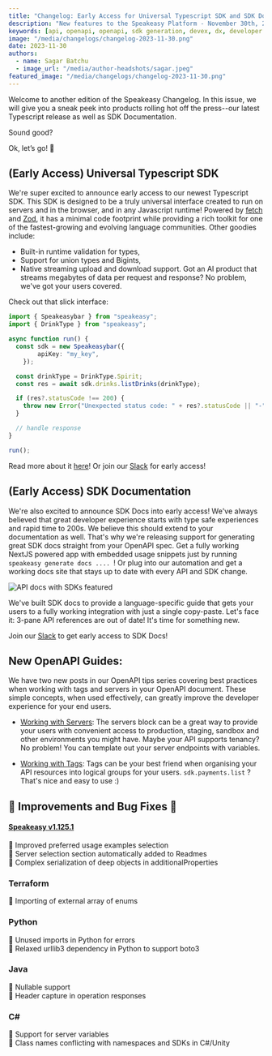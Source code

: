 ```yaml
---
title: "Changelog: Early Access for Universal Typescript SDK and SDK Docs"
description: "New features to the Speakeasy Platform - November 30th, 2023."
keywords: [api, openapi, openapi, sdk generation, devex, dx, developer experience]
image: "/media/changelogs/changelog-2023-11-30.png"
date: 2023-11-30
authors:
  - name: Sagar Batchu
  - image_url: "/media/author-headshots/sagar.jpeg"
featured_image: "/media/changelogs/changelog-2023-11-30.png"
---
```


Welcome to another edition of the Speakeasy Changelog. In this issue, we will give you a sneak peek into products rolling hot off the press--our latest Typescript release as well as SDK Documentation. 

Sound good?

Ok, let’s go! 🚀

## (Early Access) Universal Typescript SDK

We're super excited to announce early access to our newest Typescript SDK. This SDK is designed to be a truly universal interface created to run
on servers and in the browser, and in any Javascript runtime! Powered by [fetch](https://developer.mozilla.org/en-US/docs/Web/API/Fetch_API) and [Zod](https://zod.dev/), it has a minimal code footprint while providing a rich toolkit 
for one of the fastest-growing and evolving language communities. Other goodies include:

* Built-in runtime validation for types, 
* Support for union types and Bigints,  
* Native streaming upload and download support. Got an AI product that streams megabytes of data per request and response? No problem, we've got your users covered.

Check out that slick interface:

```typescript
import { Speakeasybar } from "speakeasy";
import { DrinkType } from "speakeasy";

async function run() {
  const sdk = new Speakeasybar({
        apiKey: "my_key",
    });

  const drinkType = DrinkType.Spirit;
  const res = await sdk.drinks.listDrinks(drinkType);

  if (res?.statusCode !== 200) {
    throw new Error("Unexpected status code: " + res?.statusCode || "-");
  }

  // handle response
}

run();
```
Read more about it [here](/post/introducing-tsv2)! Or join our [Slack](https://join.slack.com/t/speakeasy-dev/shared_invite/zt-1cwb3flxz-lS5SyZxAsF_3NOq5xc8Cjw) for early access!

## (Early Access) SDK Documentation

We're also excited to announce SDK Docs into early access! We've always believed that great developer experience starts with type safe experiences and rapid time to 200s. We believe this should 
extend to your documentation as well. That's why we're releasing support for generating great SDK docs straight from your OpenAPI spec. Get a fully working NextJS powered app with embedded usage snippets
just by running `speakeasy generate docs .... `! Or plug into our automation and get a working docs site that stays up to date with every API and SDK change. 

![API docs with SDKs featured](./sdk-docs.png)

We've built SDK docs to provide a language-specific guide that gets your users to a fully working integration with just a single copy-paste. Let's face it: 3-pane API references are out of date!
It's time for something new. 

Join our [Slack](https://join.slack.com/t/speakeasy-dev/shared_invite/zt-1cwb3flxz-lS5SyZxAsF_3NOq5xc8Cjw) to get early access to SDK Docs!

## New OpenAPI Guides: 

We have two new posts in our OpenAPI tips series covering best practices when working with tags and servers in your OpenAPI document. These simple concepts, when used effectively, can greatly improve the developer experience for your end users. 

* [Working with Servers](../post/openapi-servers): The servers block can be a great way to provide your users with convenient access to production, staging, sandbox and other
environments you might have. Maybe your API supports tenancy? No problem! You can template out your server endpoints with variables. 

* [Working with Tags](../post/tags-best-practices-in-openapi): Tags can be your best friend when organising your API resources into logical groups for your users. `sdk.payments.list` ? That's 
nice and easy to use :)  

## 🚢 Improvements and Bug Fixes 🐛

#### [Speakeasy v1.125.1](https://github.com/speakeasy-api/speakeasy/releases/tag/v1.125.1)

🚢 Improved preferred usage examples selection\
🚢 Server selection section automatically added to Readmes\
🚢 Complex serialization of deep objects in additionalProperties

### Terraform

🐛 Importing of external array of enums

### Python

🐛 Unused imports in Python for errors\
🐛 Relaxed urllib3 dependency in Python to support boto3

### Java

🚢 Nullable support\
🚢 Header capture in operation responses

### C#

🚢 Support for server variables\
🐛 Class names conflicting with namespaces and SDKs in C#/Unity
